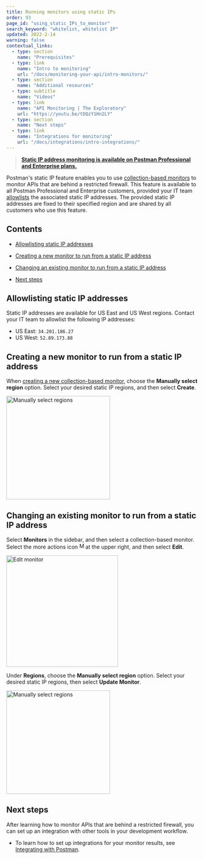 ```yaml
---
title: Running monitors using static IPs
order: 93
page_id: "using_static_IPs_to_monitor"
search_keyword: "whitelist, whitelist IP"
updated: 2022-2-14
warning: false
contextual_links:
  - type: section
    name: "Prerequisites"
  - type: link
    name: "Intro to monitoring"
    url: "/docs/monitoring-your-api/intro-monitors/"
  - type: section
    name: "Additional resources"
  - type: subtitle
    name: "Videos"
  - type: link
    name: "API Monitoring | The Exploratory"
    url: "https://youtu.be/tDQzY1Hn2LY"
  - type: section
    name: "Next steps"
  - type: link
    name: "Integrations for monitoring"
    url: "/docs/integrations/intro-integrations/"
---
```


> **[Static IP address monitoring is available on Postman Professional and Enterprise plans.](https://www.postman.com/pricing)**

Postman's static IP feature enables you to use [collection-based monitors](/docs/monitoring-your-api/setting-up-monitor/) to monitor APIs that are behind a restricted firewall. This feature is available to all Postman Professional and Enterprise customers, provided your IT team [allowlists](#allowlisting-static-ip-addresses) the associated static IP addresses. The provided static IP addresses are fixed to their specified region and are shared by all customers who use this feature.

## Contents

* [Allowlisting static IP addresses](#allowlisting-static-ip-addresses)

* [Creating a new monitor to run from a static IP address](#creating-a-new-monitor-to-run-from-a-static-ip-address)

* [Changing an existing monitor to run from a static IP address](#changing-an-existing-monitor-to-run-from-a-static-ip-address)

* [Next steps](#next-steps)

## Allowlisting static IP addresses

Static IP addresses are available for US East and US West regions. Contact your IT team to allowlist the following IP addresses:

* US East: `34.201.186.27`
* US West: `52.89.173.88`

## Creating a new monitor to run from a static IP address

When [creating a new collection-based monitor](/docs/monitoring-your-api/setting-up-monitor/#creating-a-monitor), choose the **Manually select region** option. Select your desired static IP regions, and then select **Create**.

<img src="https://assets.postman.com/postman-docs/monitor-manually-select-region.jpg" width="272px" alt="Manually select regions"/>

## Changing an existing monitor to run from a static IP address

Select **Monitors** in the sidebar, and then select a collection-based monitor. Select the more actions icon <img alt="More actions icon" src="https://assets.postman.com/postman-docs/icon-more-actions-v9.jpg#icon" width="16px"/>at the upper right, and then select **Edit**.

<img src="https://assets.postman.com/postman-docs/select-edit-monitor.jpg" width="293px" alt="Edit monitor"/>

Under **Regions**, choose the **Manually select region** option. Select your desired static IP regions, then select **Update Monitor**.

<img src="https://assets.postman.com/postman-docs/monitor-manually-select-region.jpg" width="272px" alt="Manually select regions"/>

## Next steps

After learning how to monitor APIs that are behind a restricted firewall, you can set up an integration with other tools in your development workflow.

* To learn how to set up integrations for your monitor results, see [Integrating with Postman](/docs/integrations/intro-integrations/).

